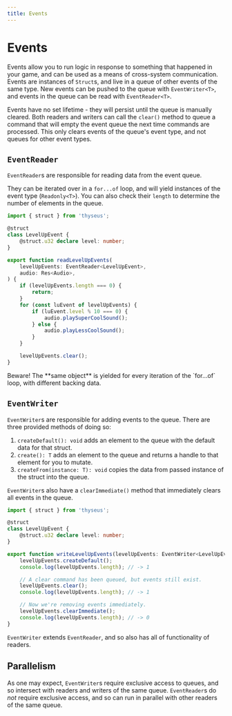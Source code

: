 ```yaml
---
title: Events
---
```



# Events

Events allow you to run logic in response to something that happened in your
game, and can be used as a means of cross-system communication. Events are
instances of `Struct`s, and live in a queue of other events of the same type.
New events can be pushed to the queue with `EventWriter<T>`, and events in the
queue can be read with `EventReader<T>`.

Events have no set lifetime - they will persist until the queue is manually
cleared. Both readers and writers can call the `clear()` method to queue a
command that will empty the event queue the next time commands are processed.
This only clears events of the queue's event type, and not queues for other
event types.

## `EventReader`

`EventReader`s are responsible for reading data from the event queue.

They can be iterated over in a `for...of` loop, and will yield instances of the
event type (`Readonly<T>`). You can also check their `length` to determine the
number of elements in the queue.

```ts
import { struct } from 'thyseus';

@struct
class LevelUpEvent {
	@struct.u32 declare level: number;
}

export function readLevelUpEvents(
	levelUpEvents: EventReader<LevelUpEvent>,
	audio: Res<Audio>,
) {
	if (levelUpEvents.length === 0) {
		return;
	}
	for (const luEvent of levelUpEvents) {
		if (luEvent.level % 10 === 0) {
			audio.playSuperCoolSound();
		} else {
			audio.playLessCoolSound();
		}
	}

	levelUpEvents.clear();
}
```

<Aside type="warn">
	Beware! The **same object** is yielded for every iteration of the `for...of`
	loop, with different backing data.
</Aside>

## `EventWriter`

`EventWriter`s are responsible for adding events to the queue. There are three
provided methods of doing so:

1. `createDefault(): void` adds an element to the queue with the default data
   for that struct.
2. `create(): T` adds an element to the queue and returns a handle to that
   element for you to mutate.
3. `createFrom(instance: T): void` copies the data from passed instance of the
   struct into the queue.

`EventWriter`s also have a `clearImmediate()` method that immediately clears all
events in the queue.

```ts
import { struct } from 'thyseus';

@struct
class LevelUpEvent {
	@struct.u32 declare level: number;
}

export function writeLevelUpEvents(levelUpEvents: EventWriter<LevelUpEvent>) {
	levelUpEvents.createDefault();
	console.log(levelUpEvents.length); // -> 1

	// A clear command has been queued, but events still exist.
	levelUpEvents.clear();
	console.log(levelUpEvents.length); // -> 1

	// Now we're removing events immediately.
	levelUpEvents.clearImmediate();
	console.log(levelUpEvents.length); // -> 0
}
```

`EventWriter` extends `EventReader`, and so also has all of functionality of
readers.

## Parallelism

As one may expect, `EventWriter`s require exclusive access to queues, and so
intersect with readers and writers of the same queue. `EventReader`s do _not_
require exclusive access, and so can run in parallel with other readers of the
same queue.

